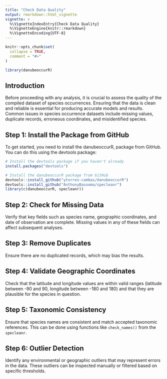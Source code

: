 ```yaml
---
title: "Check Data Quality"
output: rmarkdown::html_vignette
vignette: >
  %\VignetteIndexEntry{Check Data Quality}
  %\VignetteEngine{knitr::rmarkdown}
  %\VignetteEncoding{UTF-8}
---
```


```r
knitr::opts_chunk$set(
  collapse = TRUE,
  comment = "#>"
)
```

```r
library(danubeoccurR)
```

## Introduction

Before proceeding with any analysis, it is crucial to assess the quality of the compiled dataset of species occurrences. Ensuring that the data is clean and reliable is essential for producing accurate models and results. Common issues in species occurrence datasets include missing values, duplicate records, erroneous coordinates, and misidentified species.

## Step 1: Install the Package from GitHub

To get started, you need to install the danubeoccurR, package from GitHub. 
You can do this using the devtools package:

```r
# Install the devtools package if you haven't already
install.packages("devtools")

# Install the danubeoccurR package from GitHub
devtools::install_github("ytorres-cambas/danubeoccurR")
devtools::install_github("AnthonyBasooma/specleanr")
library(c(danubeoccurR, specleanr))
```

## Step 2: Check for Missing Data

Verify that key fields such as species name, geographic coordinates, and date of observation are complete. Missing values in any of these fields can affect subsequent analyses.

## Step 3: Remove Duplicates 

Ensure there are no duplicated records, which may bias the results.

## Step 4: Validate Geographic Coordinates

Check that the latitude and longitude values are within valid ranges (latitude between -90 and 90, longitude between -180 and 180) and that they are plausible for the species in question.

## Step 5: Taxonomic Consistency

Ensure that species names are consistent and match accepted taxonomic references. This can be done using functions like `check_names()` from the `specleanr`.

## Step 6: Outlier Detection

Identify any environmental or geographic outliers that may represent errors in the data. These outliers can be inspected manually or filtered based on specific thresholds.

